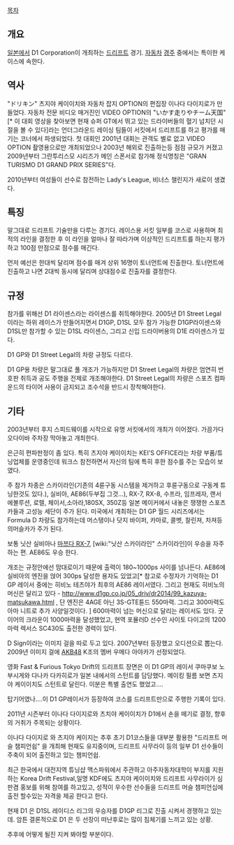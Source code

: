 [[목차]]
== 개요 ==

[[일본]]에서 D1 Corporation이 개최하는 [[드리프트]] 경기. [[자동차]] [[경주]] 중에서는 특이한 케이스에 속한다.

== 역사 ==

"ドリキン" 츠지야 케이이치와 자동차 잡지 OPTION의 편집장 이나다 다이지로가 만들었다. 자동차 전문 비디오 매거진인 VIDEO OPTION의 "いかす走りやチーム天国"[* 이 대회 영상을 찾아보면 현재 슈퍼 GT에서 뛰고 있는 드라이버들의 혈기 넘치던 시절을 볼 수 있다]라는 언더그라운드 레이싱 팀들이 서킷에서 드리프트를 하고 평가를 매기는 코너에서 파생되었다. 첫 대회인 2001년 대회는 관객도 별로 없고 VIDEO OPTION 촬영용으로만 개최되었으나 2003년 해외로 진출하는등 점점 규모가 커졌고 2009년부터 그란투리스모 시리즈가 메인 스폰서로 참가해 정식명칭은 "GRAN TURISMO D1 GRAND PRIX SERIES"다.

2010년부터 여성들이 선수로 참전하는 Lady's League, 비너스 챌린지가 새로이 생겼다.

== 특징 ==

말그대로 드리프트 기술만을 다루는 경기다. 레이스용 서킷 일부를 코스로 사용하며 최적의 라인을 결정한 후 이 라인을 얼마나 잘 따라가며 이상적인 드리프트를 하는지 평가하고 100점 만점으로 점수를 매긴다.

먼저 예선은 한대씩 달리며 점수를 매겨 상위 16명이 토너먼트에 진출한다. 토너먼트에 진출하고 나면 2대씩 동시에 달리며 상대점수로 진출자를 결정한다.

== 규정 ==

참가를 위해선 D1 라이센스라는 라이센스를 취득해야한다. 2005년 D1 Street Legal 이라는 하위 레이스가 만들어지면서 D1GP, D1SL 모두 참가 가능한 D1GP라이센스와 D1SL만 참가할 수 있는 D1SL 라이센스, 그리고 신입 드라이버용의 D1E 라이센스가 있다.

D1 GP와 D1 Street Legal의 차랑 규정도 다르다.

D1 GP용 차량은 말그대로 풀 개조가 가능하지만 D1 Street Legal의 차량은 엄연히 번호판 취득과 공도 주행을 전제로 개조해야한다. D1 Street Legal의 차량은 스포츠 컴파운드의 타이어 사용이 금지되고 조수석을 반드시 장착해야한다.

== 기타 ==

2003년부터 후지 스피드웨이를 시작으로 유명 서킷에서의 개최가 이어졌다. 가끔가다 오다이바 주차장 막아놓고 개최한다.

은근히 편파판정이 좀 있다. 특히 츠지야 케이이치는 KEI'S OFFICE라는 차량 부품/튜닝업체를 운영중인데 워크스 참전하면서 자신의 팀에 특히 후한 점수를 주는 모습이 보였다.

주 참가 차종은 스카이라인(기존의 4륜구동 시스템을 제거하고 후륜구동으로 구동계 튜닝한것도 있다.), 실비아, AE86(두부집 그것...), RX-7, RX-8, 수프라, 임프레자, 랜서 에볼루션, 로렐, 체이서,소아라,180SX, 350Z등 일본 메이커에서 내놓은 쟁쟁한 스포츠카들과 고성능 세단이 주가 된다. 미국에서 개최하는 D1 GP 월드 시리즈에서는 Formula D 차량도 참가하는데 머스탱이나 닷지 바이퍼, 카마로, 콜벳, 찰린져, 차져등의머슬카가 주가 된다.

보통 닛산 실비아나 [[마쯔다 RX-7]], [wiki:"닛산 스카이라인" 스카이라인]이 우승을 자주 하는 편. AE86도 우승 한다.

개조는 규정안에선 맘대로이기 때문에 출력이 180~1000ps 사이를 넘나든다. AE86에 실비아의 엔진을 얹어 300ps 달성한 용자도 있었고[* 참고로 수정자가 기억하는 D1 GP 레이서 중에는 히비노 테츠야가 최후의 AE86 레이서였다. 그리고 현재도 히비노의 머신은 달리고 있다 - http://www.d1gp.co.jp/05_driv/dr2014/99_kazuya-matsukawa.html , 단 엔진은 4AGE 아닌 3S-GTE튠드 550마력. 그리고 300마력도 아마 니트로 추가 사양일것이다. ] 600마력이 넘는 머신으로 달리는 레이서도 있다. 굿이어의 크라운이 1000마력을 달성했었고, 현역 포뮬러D 선수인 사이토 다이고의 1200마력 렉서스 SC430도 출전한 경력이 있다.

D Sign이라는 이미지 걸을 따로 두고 있다. 2007년부터 등장했고 오디션으로 뽑는다. 2009년 이미지 걸에 [[AKB48]] K조의 멤버 우메다 아야카가 선정되었다.

영화 Fast & Furious Tokyo Drift의 드리프트 장면은 이 D1 GP의 레이서 쿠마쿠보 노부시게와 다나카 다카히로가 일본 내에서의 스턴트를 담당했다. 메이킹 필름 보면 츠지야 케이이치도 스턴트로 달린다. 이분은 특별 출연도 했었고....

탑기어였나....이 D1 GP레이서가 등장하여 코스를 드리프트만으로 주행한 기록이 있다.

2011년 시즌부터 이나다 다이지로와 츠치야 케이이치가 D1에서 손을 떼기로 결정, 향후의 거취가 주목되는 상황이다. 

이나다 다이지로 와 츠지야 케이지는 추후 초기 D1코스들을 대부분 활용한 "드리프트 머슬 챔피언쉽" 을 개최해 현재도 유지중이며, 드리프트 사무라이 등의 일부 D1 선수들이 주축이 되어 출전하고 있는 챔피언쉽.

최근 한국에서 대전지역 튜닝샵 맥스파워에서 주관하고 아주자동차대학이 부지를 지원하는 Korea Drift Festival,일명 KDF에도 츠지야 케이이치와 드리프트 사무라이가 심판겸 홍보를 위해 참여를 하고있고, 성적이 우수한 선수들을 드리프트 머슬 챔피언십에 출전 할수있는 자격을 제공 한다고 한다.

현재 D1 은 D1SL 레이디스 리그의 우승자를 D1GP 리그로 진출 시켜서 경쟁하고 있는데. 암튼 결론적으로 D1 은 두 선장이 떠난후로는 많이 침체기를 느끼고 있는 상황. 

추후에 어떻게 될진 지켜 봐야할 부분이다. 
